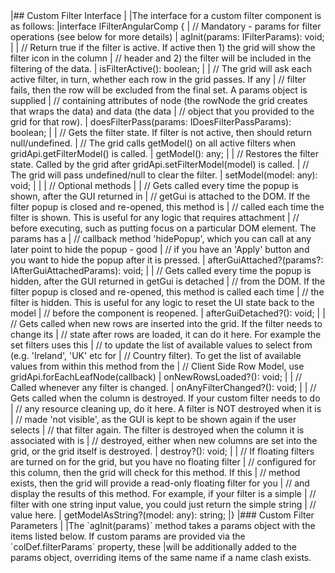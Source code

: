 <framework-specific-section frameworks="angular">
|## Custom Filter Interface
|
|The interface for a custom filter component is as follows:
</framework-specific-section>

<framework-specific-section frameworks="angular">
<snippet transform={false} language="ts">
|interface IFilterAngularComp {
|    // Mandatory - params for filter operations (see below for more details)
|    agInit(params: IFilterParams): void;
|
|    // Return true if the filter is active. If active then 1) the grid will show the filter icon in the column
|    // header and 2) the filter will be included in the filtering of the data.
|    isFilterActive(): boolean;
|
|    // The grid will ask each active filter, in turn, whether each row in the grid passes. If any
|    // filter fails, then the row will be excluded from the final set. A params object is supplied
|    // containing attributes of node (the rowNode the grid creates that wraps the data) and data (the data
|    // object that you provided to the grid for that row).
|    doesFilterPass(params: IDoesFilterPassParams): boolean;
|
|    // Gets the filter state. If filter is not active, then should return null/undefined.
|    // The grid calls getModel() on all active filters when gridApi.getFilterModel() is called.
|    getModel(): any;
|
|    // Restores the filter state. Called by the grid after gridApi.setFilterModel(model) is called.
|    // The grid will pass undefined/null to clear the filter.
|    setModel(model: any): void;
|
|
|    // Optional methods
|
|    // Gets called every time the popup is shown, after the GUI returned in
|    // getGui is attached to the DOM. If the filter popup is closed and re-opened, this method is
|    // called each time the filter is shown. This is useful for any logic that requires attachment
|    // before executing, such as putting focus on a particular DOM element. The params has a
|    // callback method 'hidePopup', which you can call at any later point to hide the popup - good
|    // if you have an 'Apply' button and you want to hide the popup after it is pressed.
|    afterGuiAttached?(params?: IAfterGuiAttachedParams): void;
|
|    // Gets called every time the popup is hidden, after the GUI returned in getGui is detached
|    // from the DOM. If the filter popup is closed and re-opened, this method is called each time
|    // the filter is hidden. This is useful for any logic to reset the UI state back to the model
|    // before the component is reopened.
|    afterGuiDetached?(): void;
|
|    // Gets called when new rows are inserted into the grid. If the filter needs to change its
|    // state after rows are loaded, it can do it here. For example the set filters uses this
|    // to update the list of available values to select from (e.g. 'Ireland', 'UK' etc for
|    // Country filter). To get the list of available values from within this method from the
|    // Client Side Row Model, use gridApi.forEachLeafNode(callback)
|    onNewRowsLoaded?(): void;
|
|    // Called whenever any filter is changed.
|    onAnyFilterChanged?(): void;
|
|    // Gets called when the column is destroyed. If your custom filter needs to do
|    // any resource cleaning up, do it here. A filter is NOT destroyed when it is
|    // made 'not visible', as the GUI is kept to be shown again if the user selects
|    // that filter again. The filter is destroyed when the column it is associated with is
|    // destroyed, either when new columns are set into the grid, or the grid itself is destroyed.
|    destroy?(): void;
|
|    // If floating filters are turned on for the grid, but you have no floating filter
|    // configured for this column, then the grid will check for this method. If this
|    // method exists, then the grid will provide a read-only floating filter for you
|    // and display the results of this method. For example, if your filter is a simple
|    // filter with one string input value, you could just return the simple string
|    // value here.
|    getModelAsString?(model: any): string;
|}
</snippet>
</framework-specific-section>

<framework-specific-section frameworks="angular">
|### Custom Filter Parameters
|
|The `agInit(params)` method takes a params object with the items listed below. If custom params are provided via the `colDef.filterParams` property, these
|will be additionally added to the params object, overriding items of the same name if a name clash exists.
</framework-specific-section>